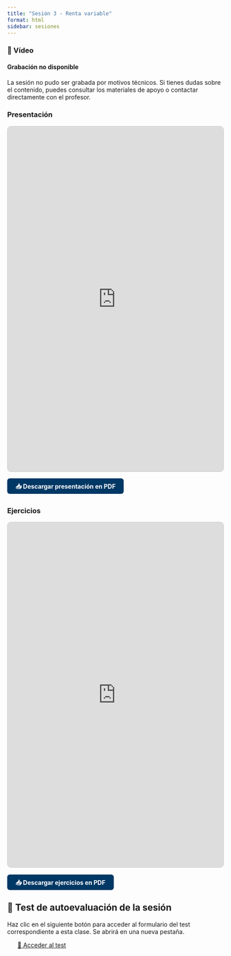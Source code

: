```yaml
---
title: "Sesión 3 - Renta variable"
format: html
sidebar: sesiones
---
```



### 🎥 Vídeo

::: {.callout-warning}
#### Grabación no disponible

La sesión no pudo ser grabada por motivos técnicos. Si tienes dudas sobre el contenido, puedes consultar los materiales de apoyo o contactar directamente con el profesor.
:::

### Presentación

<div style="margin-bottom: 1.5rem; border: 1px solid #ccc; border-radius: 8px; overflow: hidden;">

<iframe src="https://drive.google.com/file/d/1OQC9iXCiCGU6VXR6RZ_fr4hToMDBEGdm/preview"
        width="100%" 
        height="800" 
        style="border: none;" 
        allow="autoplay">
</iframe>

</div>

::: {style="margin-bottom: 2rem;"}
<a href="https://drive.google.com/file/d/1Q1yZKcbC16YCAAduk6zh66z5tJ1AcG2q/view?usp=sharing" 
   target="_blank" 
   style="background-color: #003865; color: white; padding: 0.6rem 1.2rem; border-radius: 6px; text-decoration: none; font-weight: bold;">
📥 Descargar presentación en PDF
</a>
:::


### Ejercicios

<div style="margin-bottom: 1.5rem; border: 1px solid #ccc; border-radius: 8px; overflow: hidden;">

<iframe src="https://drive.google.com/file/d/1kGwK2cVQxjJnf7I4SuKkT3KXZ5M_WjuM/preview"
        width="100%" 
        height="800" 
        style="border: none;" 
        allow="autoplay">
</iframe>

</div>

::: {style="margin-bottom: 2rem;"}
<a href="https://drive.google.com/file/d/1kGwK2cVQxjJnf7I4SuKkT3KXZ5M_WjuM/view?usp=sharing" 
   target="_blank" 
   style="background-color: #003865; color: white; padding: 0.6rem 1.2rem; border-radius: 6px; text-decoration: none; font-weight: bold;">
📥 Descargar ejercicios en PDF
</a>
:::

## 📝 Test de autoevaluación de la sesión

:::{.callout-important}

Haz clic en el siguiente botón para acceder al formulario del test correspondiente a esta clase. Se abrirá en una nueva pestaña.

:::{.text-center}
[📝 Acceder al test](https://forms.gle/rC6dXKuYLXsX4o31A){.btn .btn-primary .btn-lg .shadow-lg style="border-radius: 12px; padding: 0.75rem 1.5rem;" target="_blank"}
:::

:::



